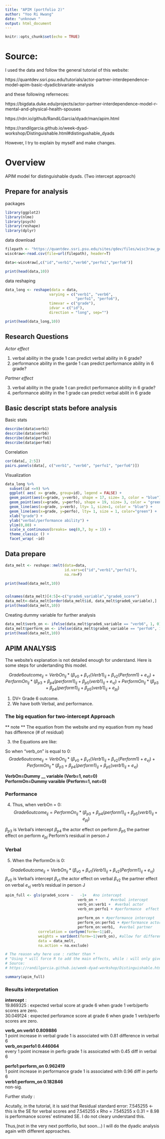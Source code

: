 ```yaml
---
title: "APIM (portfolio 2)"
author: "Yoo Ri Hwang"
date: "unknown "
output: html_document
---
```


```r
knitr::opts_chunk$set(echo = TRUE)
```




# Source:

I used the data and follow the general tutorial of this website:

https://quantdev.ssri.psu.edu/tutorials/actor-partner-interdependence-model-apim-basic-dyadicbivariate-analysis

and these following referneces:

https://bigdata.duke.edu/projects/actor-partner-interdependence-model-r-mental-and-physical-health-spouses

https://rdrr.io/github/RandiLGarcia/dyadr/man/apim.html

https://randilgarcia.github.io/week-dyad-workshop/Distinguishable.html#distingushable_dyads

However, I try to explain by myself and make changes. 

# Overview

APIM model for distinguishable dyads. 
(Two intercept approach)

## Prepare for analysis

packages 

```r
library(ggplot2)   
library(nlme)     
library(psych)     
library(reshape)   
library(dplyr)


```

data download

```r
filepath <- "https://quantdev.ssri.psu.edu/sites/qdev/files/wisc3raw_gender.csv"
wisc4raw<-read.csv(file=url(filepath), header=T)

data<-wisc4raw[,c("id","verb1","verb6","perfo1","perfo6")]

print(head(data,10))
```


data reshaping

```r

data_long <- reshape(data = data,
                    varying = c("verb1", "verb6",
                                "perfo1", "perfo6"),
                    timevar = c("grade"), 
                    idvar = c("id"),
                    direction = "long", sep="")

print(head(data_long,10))


```

 
##  Research Questions

*Actor effect*


1) verbal ability in the grade 1 can predict verbal ability in 6 grade?  
2) performance ability in the garde 1 can predict performance ability in 6 grade?  

*Partner effect*



3) verbal ability in the grade 1 can predict performance ability in 6 grade?  
4) performance ability in the 1 grade can predict verbal abilit in 6 grade  

## Basic descript stats before analysis


Basic stats 
```r
describe(data$verb1)
describe(data$verb6)
describe(data$perfo1)
describe(data$perfo6)
```
Correlation

```r

cor(data[, 2:5])
pairs.panels(data[, c("verb1", "verb6", "perfo1", "perfo6")])
```
Visualization

```r

data_long %>%
  subset(id <=9) %>%
  ggplot( aes( x= grade, group=id), legend = FALSE) +
  geom_point(aes(x=grade, y=verb), shape = 17, size= 3, color = "blue") +
  geom_point(aes(x=grade, y=perfo), shape = 19, size= 3, color = "green") +
  geom_line(aes(x=grade, y=verb), lty= 1, size=1, color = "blue") +
  geom_line(aes(x=grade, y=perfo), lty= 1, size = 1, color="green") +
  xlab("grade") +
  ylab("verbal/performance ability") +
  ylim(0,80) + 
  scale_x_continuous(breaks= seq(0,7, by = 1)) +
  theme_classic () +
  facet_wrap( ~id)
```
##   Data prepare


```r

data_melt <- reshape::melt(data=data,
                           id.vars=c("id","verb1","perfo1"),
                           na.rm=F)

print(head(data_melt,10))



```

```r

colnames(data_melt)[4:5]<-c("grade6_variable","grade6_score")
data_melt<-data_melt[order(data_melt$id, data_melt$grade6_variable),]
print(head(data_melt,10))


```

Creating dummy variable for further analysis

```r

data_melt$verb_on <- ifelse(data_melt$grade6_variable == "verb6", 1, 0)
data_melt$perform_on <- ifelse(data_melt$grade6_variable == "perfo6", 1, 0)
print(head(data_melt,10))


```

## APIM ANALYSIS
The website's explanation is not detailed enough for understand.
Here is some steps for undertanding this model.

$$ Grade6outcome_{ij} = VerbOn_{ij}*(\beta_{v0} + \beta_{v1}(Verb1)_{ij}+\beta_{v2}(Perform1)+e_{vj}) + PerformOn_{ij}*(\beta_{p3}+\beta_{p4}(perform1)_{ij}+
\beta_{p5}(verb1)_{ij}+e_{vj}) +  PerformOn_{ij}*(\beta_{p3}+\beta_{p4}(perform1)_{ij}+
\beta_{p5}(verb1)_{ij}+e_{pj})$$

1) DV= Grade 6 outcome. 
2) We have both Verbal, and performance.

### The big equation for two-intercept Approach

** note **
The equation from the website and my equation from my head
has difference (# of residual)

3) the Equations are like:


So when “verb_on” is equal to 0:
$$ Grade6outcome_{ij} = VerbOn_{ij}*(\beta_{v0} + \beta_{v1}(Verb1)_{ij}+\beta_{v2}(Perform1)+e_{vj}) + PerformOn_{ij}*(\beta_{p3}+\beta_{p4}(perform1)_{ij}+
\beta_{p5}(verb1)_{ij}+e_{vj})$$

**VerbOn=Dummy __ variable (Verb=1, not=0)**  
**PerformOn=Dummy varaible (Perform=1, not=0)**

### Performance 
4) Thus, when verbOn = 0:
$$ Grade6outcome_{ij} =  PerformOn_{ij}*(\beta_{p3}+\beta_{p4}(perform1)_{ij}+
\beta_{p5}(verb1)_{ij}+e_{pj})$$

$\beta_{p3}$ is Verbal's intercept 
$\beta_{p4}$ the actor effect on perform
$\beta_{p5}$ the partner effect on perform
$e_{pj}$ Perform's residual in person J


### Verbal 
5) When the PerformOn is 0: 

$$ Grade6outcome_{ij} = VerbOn_{ij}*(\beta_{v0} + \beta_{v1}(Verb1)_{ij}+\beta_{v2}(Perform1)_{ij}+e_{vj}) $$
$\beta_{v0}$ is Verbal's intercept 
$\beta_{v1}$ the actor effect on verbal
$\beta_{v2}$ the partner effect on verbal 
$e_{vj}$ verb's residual in person J

 

```r

apim_full <- gls(grade6_score ~   -1+   #no intercept 
                                 verb_on +      #verbal intercept
                                 verb_on:verb1 +  #verbal actor 
                                 verb_on:perfo1 + #performance  effect
                   
                                 perform_on + #performance intercept
                                 perform_on:perfo1 + #performance actor
                                 perform_on:verb1,  #verbal partner
               correlation = corSymm(form=~1|id),
               weights = varIdent(form=~1|verb_on), #allow for different error terms (error varianace ) for the two variables/or two members. in this case, V and P 
               data = data_melt,
               na.action = na.exclude)

# The reason why here use : rather than *
# "Using * will force R to add the main effects, while : will only give you that specific interaction you’re asking for."
# Source: 
# https://randilgarcia.github.io/week-dyad-workshop/Distinguishable.html#distingushable_dyads

summary(apim_full)
```

###  Results interpretation

**intercept** :   
19.869325  : expected verbal score at grade 6 when grade 1 verb/perfo scores are zero.   
30.049124  : expected perforamce score at grade 6 when grade 1 verb/perfo scores are zero.  


**verb_on:verb1	0.809886**   
1 point increase in verbal grade 1 is associated with 0.81 difference in verbal 6  
**verb_on:perfo1	0.446064**     
every 1 point increase in perfo grade 1 is assoicated with 0.45 diff in verbal 6 

**perfo1:perform_on 	0.962419**   
1 point increase in performance grade 1 is associated with 0.96 diff in perfo 6  
**verb1:perform_on	0.182846	**   
non-sig. 

Further study :

Acutally, in the tutorial, it is said that
Residual standard error: 7.545255  <- this is the SE for verbal scores and 
7.545255 x Rho = 7.545255 x 0.31 = 8.98 is performance scores' estimated SE. 
I do not cleary understand this.

Thus,(not in the very next portforlio, but soon...) I will do the dyadic analysis again with different approaches. 
